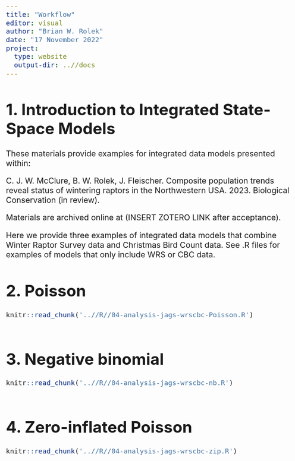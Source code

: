 ```yaml
---
title: "Workflow"
editor: visual
author: "Brian W. Rolek"
date: "17 November 2022"
project:
  type: website
  output-dir: ..//docs
---
```


```{=html}
<style type="text/css">
  body{
  font-size: 16pt;
}
</style>
```
# 1. Introduction to Integrated State-Space Models

These materials provide examples for integrated data models presented within:

C. J. W. McClure, B. W. Rolek, J. Fleischer. Composite population trends reveal status of wintering raptors in the Northwestern USA. 2023. Biological Conservation (in review).

Materials are archived online at (INSERT ZOTERO LINK after acceptance).

Here we provide three examples of integrated data models that combine Winter Raptor Survey data and Christmas Bird Count data. See .R files for examples of models that only include WRS or CBC data.

# 2. Poisson

```r
knitr::read_chunk('..//R//04-analysis-jags-wrscbc-Poisson.R')
```

```r
```

# 3. Negative binomial

```r
knitr::read_chunk('..//R//04-analysis-jags-wrscbc-nb.R')
```

```r
```

# 4. Zero-inflated Poisson

```r
knitr::read_chunk('..//R//04-analysis-jags-wrscbc-zip.R')
```

```r
```
